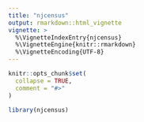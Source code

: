 ```yaml
---
title: "njcensus"
output: rmarkdown::html_vignette
vignette: >
  %\VignetteIndexEntry{njcensus}
  %\VignetteEngine{knitr::rmarkdown}
  %\VignetteEncoding{UTF-8}
---
```


```r
knitr::opts_chunk$set(
  collapse = TRUE,
  comment = "#>"
)
```

```r
library(njcensus)
```
